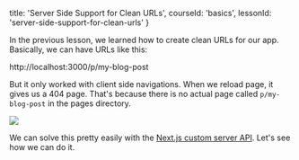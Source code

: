 
  title: 'Server Side Support for Clean URLs',
  courseId: 'basics',
  lessonId: 'server-side-support-for-clean-urls'
}

In the previous lesson, we learned how to create clean URLs for our app. Basically, we can have URLs like this:

http://localhost:3000/p/my-blog-post

But it only worked with client side navigations. When we reload page, it gives us a 404 page.
That's because there is no actual page called `p/my-blog-post` in the pages directory.

![](https://cloud.githubusercontent.com/assets/50838/24919433/475417bc-1f01-11e7-9fae-a17030d3d051.png)

We can solve this pretty easily with the [Next.js custom server API](https://github.com/zeit/next.js#custom-server-and-routing).
Let's see how we can do it.

